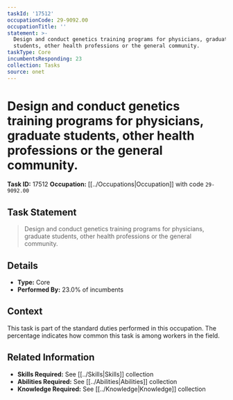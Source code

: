 ```yaml
---
taskId: '17512'
occupationCode: 29-9092.00
occupationTitle: ''
statement: >-
  Design and conduct genetics training programs for physicians, graduate
  students, other health professions or the general community.
taskType: Core
incumbentsResponding: 23
collection: Tasks
source: onet
---
```

# Design and conduct genetics training programs for physicians, graduate students, other health professions or the general community.

**Task ID:** 17512
**Occupation:** [[../Occupations|Occupation]] with code `29-9092.00`

## Task Statement

> Design and conduct genetics training programs for physicians, graduate students, other health professions or the general community.

## Details

- **Type:** Core
- **Performed By:** 23.0% of incumbents

## Context

This task is part of the standard duties performed in this occupation. The percentage indicates how common this task is among workers in the field.

## Related Information

- **Skills Required:** See [[../Skills|Skills]] collection
- **Abilities Required:** See [[../Abilities|Abilities]] collection
- **Knowledge Required:** See [[../Knowledge|Knowledge]] collection
